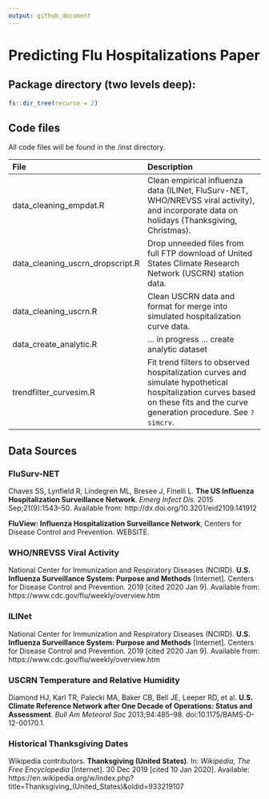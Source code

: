 ```yaml
---
output: github_document
---
```


# Predicting Flu Hospitalizations Paper

## Package directory (two levels deep):

```r
fs::dir_tree(recurse = 2)
```


## Code files

All code files will be found in the /inst directory.

| File | Description |
| :------------------------------- | :---------------------------------------------------------------------------------------------- |
| data_cleaning_empdat.R           | Clean empirical influenza data (ILINet, FluSurv-NET, WHO/NREVSS viral activity), and incorporate data on holidays (Thanksgiving, Christmas). |
| data_cleaning_uscrn_dropscript.R | Drop unneeded files from full FTP download of United States Climate Research Network (USCRN) station data. |
| data_cleaning_uscrn.R            | Clean USCRN data and format for merge into simulated hospitalization curve data. |
| data_create_analytic.R           |... in progress ... create analytic dataset |
| trendfilter_curvesim.R           | Fit trend filters to observed hospitalization curves and simulate hypothetical hospitalization curves based on these fits and the curve generation procedure. See `?simcrv`. |


## Data Sources


### FluSurv-NET

Chaves SS, Lynfield R, Lindegren ML, Bresee J, Finelli L. **The US Influenza Hospitalization Surveillance Network**. _Emerg Infect Dis._ 2015 Sep;21(9):1543–50. Available from: http://dx.doi.org/10.3201/eid2109.141912

**FluView: Influenza Hospitalization Surveillance Network**, Centers for Disease Control and Prevention. WEBSITE.


### WHO/NREVSS Viral Activity

National Center for Immunization and Respiratory Diseases (NCIRD). **U.S. Influenza Surveillance System: Purpose and Methods** [Internet]. Centers for Disease Control and Prevention. 2019 [cited 2020 Jan 9]. Available from: https://www.cdc.gov/flu/weekly/overview.htm


### ILINet

National Center for Immunization and Respiratory Diseases (NCIRD). **U.S. Influenza Surveillance System: Purpose and Methods** [Internet]. Centers for Disease Control and Prevention. 2019 [cited 2020 Jan 9]. Available from: https://www.cdc.gov/flu/weekly/overview.htm


### USCRN Temperature and Relative Humidity

Diamond HJ, Karl TR, Palecki MA, Baker CB, Bell JE, Leeper RD, et al. **U.S. Climate Reference Network after One Decade of Operations: Status and Assessment**. _Bull Am Meteorol Soc_ 2013;94:485–98. doi:10.1175/BAMS-D-12-00170.1.


### Historical Thanksgiving Dates

Wikipedia contributors. **Thanksgiving (United States)**. In: _Wikipedia, The Free Encyclopedia_ [Internet]. 30 Dec 2019 [cited 10 Jan 2020]. Available: https://en.wikipedia.org/w/index.php?title=Thanksgiving_(United_States)&oldid=933219107